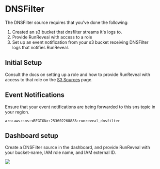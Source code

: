 # DNSFilter

The DNSFilter source requires that you've done the following:
1. Created an s3 bucket that dnsfilter streams it's logs to.
2. Provide RunReveal with access to a role 
3. Set up an event notification from your s3 bucket receiving DNSFilter logs that notifies RunReveal.

## Initial Setup
Consult the docs on setting up a role and how to provide RunReveal with access to that role on the [S3 Sources](http://localhost:3000/Sources/S3-Sources) page.

## Event Notifications
Ensure that your event notifications are being forwarded to this sns topic in your region.
```
arn:aws:sns:<REGION>:253602268883:runreveal_dnsfilter
```

## Dashboard setup
Create a DNSFilter source in the dashboard, and provide RunReveal with your bucket-name, IAM role name, and IAM external ID.

<img src="/dnsfilter-1.png"/>